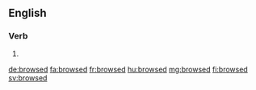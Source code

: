 ==English==

===Verb===
{{head|en|verb form}}

# {{en-past of|browse}}

[[de:browsed]]
[[fa:browsed]]
[[fr:browsed]]
[[hu:browsed]]
[[mg:browsed]]
[[fi:browsed]]
[[sv:browsed]]